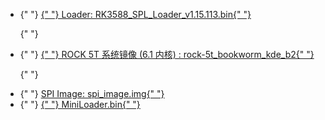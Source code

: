 
<ul>
  <li style={{ display: `${props.loader ? "block" : "none"}` }}>
    {" "}
    <a href="https://dl.radxa.com/rock5/sw/images/loader/rock-5b/release/rk3588_spl_loader_v1.15.113.bin">
      {" "}
      Loader: RK3588_SPL_Loader_v1.15.113.bin{" "}
    </a>
  </li>

{" "}

<li style={{ display: `${props.rock5t_system_img_61 ? "block" : "none"}` }}>
  {" "}
  <a href="https://github.com/radxa-build/rock-5t/releases/download/rsdk-b2/rock-5t_bookworm_kde_b2.output.img.xz">
    {" "}
    ROCK 5T 系统镜像 (6.1 内核) : rock-5t_bookworm_kde_b2{" "}
  </a>
</li>

{" "}

  <li style={{ display: `${props.spi_img ? "block" : "none"}` }}>
    {" "}
    <a
      href="https://dl.radxa.com/rock5/sw/images/loader/rock-5t/release/rock-5t-spi-image-gd1cf491-20240523.img"
      alt="spi image"
    >
      SPI Image: spi_image.img{" "}
    </a>
  </li>
  <li style={{ display: `${props.miniloader ? "block" : "none"}` }}>
    {" "}
    <a
      href="https://dl.radxa.com/rock5/5itx/images/MiniLoaderAll.bin"
      alt="MiniLoader"
    >
      {" "}
      MiniLoader.bin{" "}
    </a>
  </li>
</ul>
